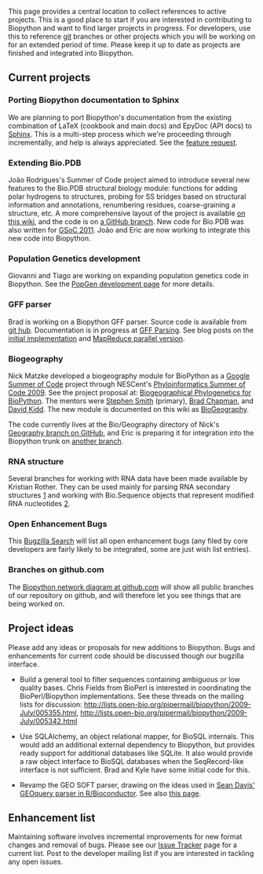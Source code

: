 This page provides a central location to collect references to active projects. This is a good place to start if you are interested in contributing to Biopython and want to find larger projects in progress. For developers, use this to reference [[git]] branches or other projects which you will be working on for an extended period of time. Please keep it up to date as projects are finished and integrated into Biopython.

== Current projects ==

=== Porting Biopython documentation to Sphinx ===

We are planning to port Biopython's documentation from the existing combination of LaTeX (cookbook and main docs) and EpyDoc (API docs) to [http://sphinx.pocoo.org/ Sphinx]. This is a multi-step process which we're proceeding through incrementally, and help is always appreciated. See the [https://redmine.open-bio.org/issues/3219 feature request].

=== Extending Bio.PDB ===

João Rodrigues's Summer of Code project aimed to introduce several new features to the Bio.PDB structural biology module:  functions for adding polar hydrogens to structures, probing for SS bridges based on structural information and annotations, renumbering residues, coarse-graining a structure, etc. A more comprehensive layout of the project is available [[GSOC2010_Joao|on this wiki]], and the code is on [http://github.com/JoaoRodrigues/biopython/tree/GSOC2010 a GitHub branch]. New code for Bio.PDB was also written for [[Google_Summer_of_Code|GSoC 2011]]. João and Eric are now working to integrate this new code into Biopython.

=== Population Genetics development ===

Giovanni and Tiago are working on expanding population genetics code in Biopython. See the [[PopGen_dev|PopGen development page]] for more details.

=== GFF parser ===

Brad is working on a Biopython GFF parser. Source code is available from [http://github.com/chapmanb/bcbb/tree/master/gff git hub]. Documentation is in progress at [[GFF Parsing]]. See blog posts on the [http://bcbio.wordpress.com/2009/03/08/initial-gff-parser-for-biopython/ initial implementation] and [http://bcbio.wordpress.com/2009/03/22/mapreduce-implementation-of-gff-parsing-for-biopython/ MapReduce parallel version].

=== Biogeography ===

Nick Matzke developed a biogeography module for BioPython as a [[Google Summer of Code]] project through NESCent's [https://www.nescent.org/wg_phyloinformatics/Phyloinformatics_Summer_of_Code_2009 Phyloinformatics Summer of Code 2009]. See the project proposal at: [http://socghop.appspot.com/student_project/show/google/gsoc2009/nescent/t124022798250 Biogeographical Phylogenetics for BioPython]. The mentors were [http://blackrim.org/ Stephen Smith] (primary), [http://bcbio.wordpress.com/ Brad Chapman], and [http://evoviz.nescent.org/ David Kidd].  The new module is documented on this wiki as [[BioGeography]].

The code currently lives at the Bio/Geography directory of Nick's [http://github.com/nmatzke/biopython/tree/Geography Geography branch on GitHub], and Eric is preparing it for integration into the Biopython trunk on [http://github.com/etal/biopython/tree/geography another branch].

=== RNA structure ===  

Several branches for working with RNA data have been made available by Kristian Rother. They can be used mainly for parsing RNA secondary structures [http://github.com/krother/biopython/tree/rna] and working with Bio.Sequence objects that represent modified RNA nucleotides [http://github.com/krother/biopython/tree/rna_alphabet].

=== Open Enhancement Bugs ===

This [http://bugzilla.open-bio.org/buglist.cgi?product=Biopython&bug_status=NEW&bug_status=ASSIGNED&bug_status=REOPENED&bug_severity=enhancement Bugzilla Search] will list all open enhancement bugs (any filed by core developers are fairly likely to be integrated, some are just wish list entries).

=== Branches on github.com ===

The [http://github.com/biopython/biopython/network Biopython network diagram at github.com] will show all public branches of our repository on github, and will therefore let you see things that are being worked on.

== Project ideas ==

Please add any ideas or proposals for new additions to Biopython. Bugs and enhancements for current code should be discussed though our bugzilla interface.

* Build a general tool to filter sequences containing ambiguous or low quality bases. Chris Fields from BioPerl is interested in coordinating the BioPerl/Biopython implementations. See these threads on the mailing lists for discussion: http://lists.open-bio.org/pipermail/biopython/2009-July/005355.html, http://lists.open-bio.org/pipermail/biopython/2009-July/005342.html

* Use SQLAlchemy, an object relational mapper, for BioSQL internals. This would add an additional external dependency to Biopython, but provides ready support for additional databases like SQLite. It also would provide a raw object interface to BioSQL databases when the SeqRecord-like interface is not sufficient. Brad and Kyle have some initial code for this.

* Revamp the GEO SOFT parser, drawing on the ideas used in [http://www.bioconductor.org/packages/bioc/html/GEOquery.html Sean Davis' GEOquery parser in R/Bioconductor].  See also [http://www.warwick.ac.uk/go/peter_cock/r/geo/ this page].

== Enhancement list ==

Maintaining software involves incremental improvements for new format changes and removal of bugs. Please see our [http://redmine.open-bio.org/projects/biopython Issue Tracker] page for a current list. Post to the developer mailing list if you are interested in tackling any open issues.